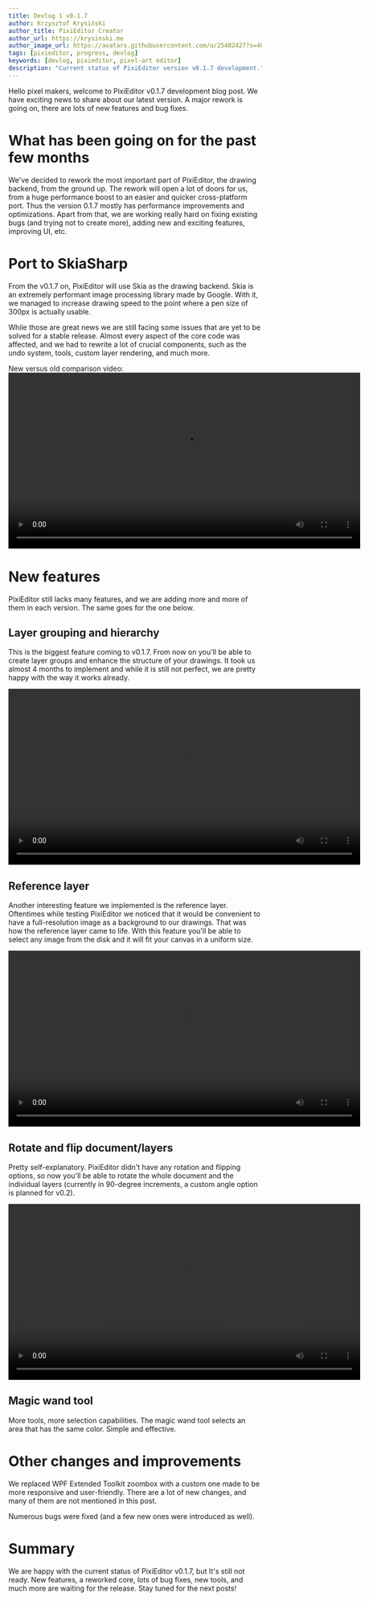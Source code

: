 ```yaml
---
title: Devlog 1 v0.1.7
author: Krzysztof Krysiński
author_title: PixiEditor Creator
author_url: https://krysinski.me
author_image_url: https://avatars.githubusercontent.com/u/25402427?s=400&v=4
tags: [pixieditor, progress, devlog]
keywords: [devlog, pixieditor, pixel-art editor]
description: "Current status of PixiEditor version v0.1.7 development."
---
```


Hello pixel makers, welcome to PixiEditor v0.1.7 development blog post. We have exciting news to share
about our latest version. A major rework is going on, there are lots of new features and bug fixes.

<!--truncate-->

# What has been going on for the past few months

We've decided to rework the most important part of PixiEditor, the drawing backend, from the ground up.
The rework will open a lot of doors for us, from a huge performance boost to an easier and quicker
cross-platform port. Thus the version 0.1.7 mostly has performance improvements and optimizations.
Apart from that, we are working really hard on fixing existing bugs (and trying not to create more), adding
new and exciting features, improving UI, etc.

# Port to SkiaSharp

From the v0.1.7 on, PixiEditor will use Skia as the drawing backend. Skia is an extremely performant image processing library made by Google.
With it, we managed to increase drawing speed to the point where a pen size of 300px is actually usable.

While those are great news we are still facing some issues that are yet to be solved for a stable release.
Almost every aspect of the core code was affected, and we had to rewrite a lot of crucial components, such as
the undo system, tools, custom layer rendering, and much more.

New versus old comparison video: 
<video width="700" controls>
  <source src="/videos/skia.mkv" type="video/mp4"/>
  Your browser does not support the video tag.
</video>

# New features

PixiEditor still lacks many features, and we are adding more and more of them in each version.
The same goes for the one below.

## Layer grouping and hierarchy

This is the biggest feature coming to v0.1.7. From now on you'll be able to create layer groups and
enhance the structure of your drawings. It took us almost 4 months to implement and while it is still not perfect,
we are pretty happy with the way it works already.

<video width="700" controls>
  <source src="/videos/groups.mkv" type="video/mp4"/>
  Your browser does not support the video tag.
</video>

## Reference layer

Another interesting feature we implemented is the reference layer. Oftentimes while testing PixiEditor
we noticed that it would be convenient to have a full-resolution image as a background to our drawings. That was how
the reference layer came to life. With this feature you'll be able to select any image from the disk and it will fit your canvas
in a uniform size. 

<video width="700" controls>
  <source src="/videos/reference-layer.mp4" type="video/mp4"/>
  Your browser does not support the video tag.
</video>

## Rotate and flip document/layers

Pretty self-explanatory. PixiEditor didn't have any rotation and flipping options, so now you'll be able
to rotate the whole document and the individual layers (currently in 90-degree increments, a custom angle option is planned for v0.2).

<video width="700" controls>
  <source src="/videos/rotate-flip.mkv" type="video/mp4"/>
  Your browser does not support the video tag.
</video>

## Magic wand tool

More tools, more selection capabilities. The magic wand tool selects an area that has the same color. Simple and effective.

# Other changes and improvements

We replaced WPF Extended Toolkit zoombox with a custom one made to be more responsive and
user-friendly. There are a lot of new changes, and many of them are not mentioned in this post.

Numerous bugs were fixed (and a few new ones were introduced as well).

# Summary

We are happy with the current status of PixiEditor v0.1.7, but It's still not ready. New features, a reworked core, lots of 
bug fixes, new tools, and much more are waiting for the release. Stay tuned for the next posts!